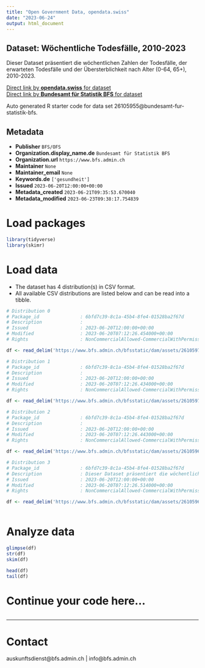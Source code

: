 ```yaml
---
title: "Open Government Data, opendata.swiss"
date: "2023-06-24"
output: html_document
---
```


## Dataset: Wöchentliche Todesfälle, 2010-2023

Dieser Dataset präsentiert die wöchentlichen Zahlen der Todesfälle, der erwarteten Todesfälle und der Übersterblichkeit nach Alter (0-64, 65+), 2010-2023.

[Direct link by **opendata.swiss** for dataset](https://opendata.swiss/de/dataset/wochentliche-todesfalle-2010-20231)<br>
[Direct link by **Bundesamt für Statistik BFS** for dataset](https://www.bfs.admin.ch/asset/de/ts-d-14.03.04.03-wr)

Auto generated R starter code for data set 26105955@bundesamt-fur-statistik-bfs.

## Metadata

- **Publisher** `BFS/OFS`
- **Organization.display_name.de** `Bundesamt für Statistik BFS`
- **Organization.url** `https://www.bfs.admin.ch`
- **Maintainer** `None`
- **Maintainer_email** `None`
- **Keywords.de** `['gesundheit']`
- **Issued** `2023-06-20T12:00:00+00:00`
- **Metadata_created** `2023-06-21T09:35:53.670040`
- **Metadata_modified** `2023-06-23T09:38:17.754839`


# Load packages

```r

library(tidyverse)
library(skimr)

```

# Load data

-   The dataset has 4 distribution(s) in CSV format.
-   All available CSV distributions are listed below and can be read into a tibble.

```r

# Distribution 0
# Package_id               : 6bfd7c39-8c1a-45b4-8fe4-01528ba2f67d
# Description              : 
# Issued                   : 2023-06-20T12:00:00+00:00
# Modified                 : 2023-06-20T07:12:26.454000+00:00
# Rights                   : NonCommercialAllowed-CommercialWithPermission-ReferenceRequired

df <- read_delim('https://www.bfs.admin.ch/bfsstatic/dam/assets/26105972/master')

# Distribution 1
# Package_id               : 6bfd7c39-8c1a-45b4-8fe4-01528ba2f67d
# Description              : 
# Issued                   : 2023-06-20T12:00:00+00:00
# Modified                 : 2023-06-20T07:12:26.434000+00:00
# Rights                   : NonCommercialAllowed-CommercialWithPermission-ReferenceRequired

df <- read_delim('https://www.bfs.admin.ch/bfsstatic/dam/assets/26105978/master')

# Distribution 2
# Package_id               : 6bfd7c39-8c1a-45b4-8fe4-01528ba2f67d
# Description              : 
# Issued                   : 2023-06-20T12:00:00+00:00
# Modified                 : 2023-06-20T07:12:26.443000+00:00
# Rights                   : NonCommercialAllowed-CommercialWithPermission-ReferenceRequired

df <- read_delim('https://www.bfs.admin.ch/bfsstatic/dam/assets/26105967/master')

# Distribution 3
# Package_id               : 6bfd7c39-8c1a-45b4-8fe4-01528ba2f67d
# Description              : Dieser Dataset präsentiert die wöchentlichen Zahlen der Todesfälle, der erwarteten Todesfälle und der Übersterblichkeit nach Alter (0-64, 65+), 2010-2023.
# Issued                   : 2023-06-20T12:00:00+00:00
# Modified                 : 2023-06-20T07:12:26.514000+00:00
# Rights                   : NonCommercialAllowed-CommercialWithPermission-ReferenceRequired

df <- read_delim('https://www.bfs.admin.ch/bfsstatic/dam/assets/26105962/master')



```

# Analyze data

```r

glimpse(df)
str(df)
skim(df)

head(df)
tail(df)

```

# Continue your code here...

```r

```

------------------------------------------------------------------------

# Contact

auskunftsdienst@bfs.admin.ch | info@bfs.admin.ch
